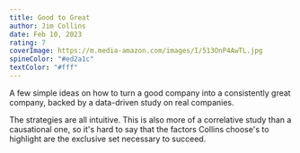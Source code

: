 ```yaml
---
title: Good to Great
author: Jim Collins
date: Feb 10, 2023
rating: 7
coverImage: https://m.media-amazon.com/images/I/513OnP4AwTL.jpg
spineColor: "#ed2a1c"
textColor: "#fff"
---
```


A few simple ideas on how to turn a good company into a consistently great company, backed by a data-driven study on real companies.

The strategies are all intuitive. This is also more of a correlative study than a causational one, so it's hard to say that the factors Collins choose's to highlight are the exclusive set necessary to succeed.
